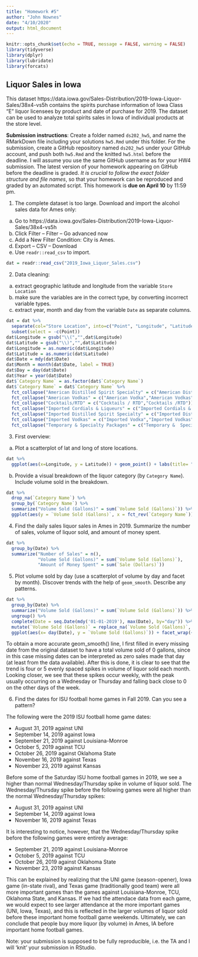 ```yaml
---
title: "Homework #5"
author: "John Nownes"
date: "4/10/2020"
output: html_document
---
```


```r
knitr::opts_chunk$set(echo = TRUE, message = FALSE, warning = FALSE)
library(tidyverse)
library(dplyr)
library(lubridate)
library(forcats)
```

## Liquor Sales in Iowa

This dataset https://data.iowa.gov/Sales-Distribution/2019-Iowa-Liquor-Sales/38x4-vs5h contains the spirits purchase information of Iowa Class “E” liquor licensees by product and date of purchase for 2019. The dataset can be used to analyze total spirits sales in Iowa of individual products at the store level.

**Submission instructions**: Create a folder named `ds202_hw5`, and name the RMarkDown file including your solutions `hw5.Rmd` under this folder. For the submission, create a GitHub repository named `ds202_hw5` under your GitHub account, and push both `hw5.Rmd` and the knitted `hw5.html` before the deadline. I will assume you use the same GitHub username as for your HW4 submission. The latest version of your homework appearing on GitHub before the deadline is graded. *It is crucial to follow the exact folder structure and file names*, so that your homework can be reproduced and graded by an automated script. This homework is **due on April 10** by 11:59 pm.

1. The complete dataset is too large. Download and import the alcohol sales data for Ames only: 

  a. Go to https://data.iowa.gov/Sales-Distribution/2019-Iowa-Liquor-Sales/38x4-vs5h
  b. Click Filter -- Filter -- Go advanced now
  c. Add a New Filter Condition: City is Ames.
  d. Export -- CSV -- Download
  e. Use `readr::read_csv` to import.
```r
dat = readr::read_csv("2019_Iowa_Liquor_Sales.csv")
```

  
2. Data cleaning: 
  a. extract geographic latitude and longitude from the variable `Store Location`
  b. make sure the variables are in the correct type, by converting incorrect variable types.
  c. extract year, month and day from the variable `Date` as separate columns.
  
```r
dat = dat %>%
  separate(col="Store Location", into=c("Point", "Longitude", "Latitude"), sep=" ") %>%
  subset(select = -c(Point))
dat$Longitude = gsub("\\(","",dat$Longitude)
dat$Latitude = gsub("\\)","",dat$Latitude)
dat$Longitude = as.numeric(dat$Longitude)
dat$Latitude = as.numeric(dat$Latitude)
dat$Date = mdy(dat$Date)
dat$Month = month(dat$Date, label = TRUE)
dat$Day = day(dat$Date)
dat$Year = year(dat$Date)
dat$`Category Name` = as.factor(dat$`Category Name`)
dat$`Category Name` = dat$`Category Name` %>%
  fct_collapse("American Distilled Spirit Specialty" = c("American Distilled Spirit Specialty","American Distilled Spirits Specialty")) %>%
  fct_collapse("American Vodkas" = c("American Vodka","American Vodkas")) %>%
  fct_collapse("Cocktails/RTD" = c("Cocktails / RTD","Cocktails /RTD")) %>%
  fct_collapse("Imported Cordials & Liqueurs" = c("Imported Cordials & Liqueur","Imported Cordials & Liqueurs")) %>%
  fct_collapse("Imported Distilled Spirit Specialty" = c("Imported Distilled Spirit Specialty","Imported Distilled Spirits Specialty")) %>%
  fct_collapse("Imported Vodkas" = c("Imported Vodka","Imported Vodkas")) %>%
  fct_collapse("Temporary & Specialty Packages" = c("Temporary &  Specialty Packages","Temporary & Specialty Packages"))
```

3. First overview:
  a. Plot a scatterplot of lat and long of store locations. 
```r
dat %>%
  ggplot(aes(x=Longitude, y = Latitude)) + geom_point() + labs(title= "2019 Liquor Store locations in Ames, IA", x = "Longitude (Degrees)", y = "Latitude (Degrees)")
```
  
  b. Provide a visual breakdown of the liquor category (by `Category Name`). Include volume sold in the breakdown.
```r
dat %>%
  drop_na(`Category Name`) %>%
  group_by(`Category Name`) %>%
  summarize("Volume Sold (Gallons)" = sum(`Volume Sold (Gallons)`)) %>%
  ggplot(aes(y = `Volume Sold (Gallons)`, x = fct_rev(`Category Name`))) + geom_col() + coord_flip() + labs(x = 'Liquor Category', title = '2019 Liquor Sales in Ames, IA ')
```

4. Find the daily sales liquor sales in Ames in 2019. Summarize the number of sales, volume of liquor sold, and amount of money spent.
```r
dat %>%
  group_by(Date) %>%
  summarize("Number of Sales" = n(),
            "Volume Sold (Gallons)" = sum(`Volume Sold (Gallons)`),
            "Amount of Money Spent" = sum(`Sale (Dollars)`))
```

5. Plot volume sold by day (use a scatterplot of volume by day and facet by month). Discover trends with the help of `geom_smooth`. Describe any patterns.
```r
dat %>%
  group_by(Date) %>%
  summarize("Volume Sold (Gallons)" = sum(`Volume Sold (Gallons)`)) %>%
  ungroup() %>%
  complete(Date = seq.Date(mdy('01-01-2019'), max(Date), by="day")) %>%
  mutate(`Volume Sold (Gallons)` = replace_na(`Volume Sold (Gallons)`, 0)) %>%
  ggplot(aes(x= day(Date), y = `Volume Sold (Gallons)`)) + facet_wrap(~month(Date, label = TRUE)) + geom_smooth(span = 0.22) + labs(x = "Day of Month", title = "2019 Liquor Sales in Ames, IA")
```

To obtain a more accurate geom_smooth() line, I first filled in every missing date from the original dataset to have a total volume sold of 0 gallons, since in this case missing dates can be interpreted as zero sales made that day (at least from the data available). After this is done, it is clear to see that the trend is four or 5 evenly spaced spikes in volume of liquor sold each month. Looking closer, we see that these spikes occur weekly, with the peak usually occurring on a Wednesday or Thursday and falling back close to 0 on the other days of the week.

6. Find the dates for ISU football home games in Fall 2019. Can you see a pattern?

The following were the 2019 ISU football home game dates:

  * August 31, 2019 against UNI
  * September 14, 2019 against Iowa
  * September 21, 2019 against Louisiana-Monroe
  * October 5, 2019 against TCU
  * October 26, 2019 against Oklahoma State
  * November 16, 2019 against Texas
  * November 23, 2019 against Kansas
  
  Before some of the Saturday ISU home football games in 2019, we see a higher than normal Wednesday/Thursday spike in volume of liquor sold. The Wednesday/Thursday spike before the following games were all higher than the normal Wednesday/Thursday spikes:
  
  * August 31, 2019 against UNI
  * September 14, 2019 against Iowa
  * November 16, 2019 against Texas
  
  It is interesting to notice, however, that the Wednesday/Thursday spike before the following games were entirely average:
  
  * September 21, 2019 against Louisiana-Monroe
  * October 5, 2019 against TCU
  * October 26, 2019 against Oklahoma State
  * November 23, 2019 against Kansas
  
  This can be explained by realizing that the UNI game (season-opener), Iowa game (in-state rival), and Texas game (traditionally good team) were all more important games than the games against Louisiana-Monroe, TCU, Oklahoma State, and Kansas. If we had the attendace data from each game, we would expect to see larger attendance at the more important games (UNI, Iowa, Texas), and this is reflected in the larger volumes of liquor sold before these important home football game weekends. Ultimately, we can conclude that people buy more liquor (by volume) in Ames, IA before important home football games.

Note: your submission is supposed to be fully reproducible, i.e. the TA and I will 'knit' your submission in RStudio. 
